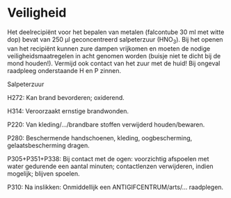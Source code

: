 # Veiligheid

```{=html}
<!--
Alle aandachtspunten in verband met veilig werken.
-->
```
Het deelrecipiënt voor het bepalen van metalen (falcontube 30 ml met witte dop) bevat van 250 µl geconcentreerd salpeterzuur (HNO~3~).
Bij het openen van het recipiënt kunnen zure dampen vrijkomen en moeten de nodige veiligheidsmaatregelen in acht genomen worden (buisje niet te dicht bij de mond houden!).
Vermijd ook contact van het zuur met de huid!
Bij ongeval raadpleeg onderstaande H en P zinnen.

Salpeterzuur

H272: Kan brand bevorderen; oxiderend.

H314: Veroorzaakt ernstige brandwonden.

P220: Van kleding/.../brandbare stoffen verwijderd houden/bewaren.

P280: Beschermende handschoenen, kleding, oogbescherming, gelaatsbescherming dragen.

P305+P351+P338: Bij contact met de ogen: voorzichtig afspoelen met water gedurende een aantal minuten; contactlenzen verwijderen, indien mogelijk; blijven spoelen.

P310: Na inslikken: Onmiddellijk een ANTIGIFCENTRUM/arts/... raadplegen.

